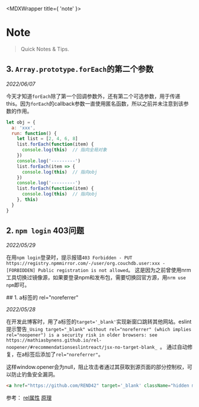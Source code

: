 
<MDXWrapper title={ 'note' }>

# Note
> Quick Notes & Tips.

<article>

## 3. `Array.prototype.forEach`的第二个参数

_2022/06/07_

今天才知道`forEach`除了第一个回调参数外，还有第二个可选参数，用于传递this。因为`forEach`的callback参数一直使用匿名函数，所以之前并未注意到该参数的作用。

```js
let obj = {
  a: 'xxx',
  run: function() {
    let list = [2, 4, 6, 8]
    list.forEach(function(item) {
      console.log(this)  // 指向全局对象
    })
    console.log('---------')
    list.forEach(item => {
      console.log(this)  // 指向obj
    })
    console.log('---------')
    list.forEach(function(item) {
      console.log(this)  // 指向obj
    }, this)
  }
}

```

## 2. `npm login` 403问题

_2022/05/29_

在用`npm login`登录时，提示报错`403 Forbidden - PUT https://registry.npmmirror.com/-/user/org.couchdb.user:xxx - [FORBIDDEN] Public registration is not allowed`。
这是因为之前曾使用nrm工具切换过镜像源，如果要登录npm和发布包，需要切换回官方源，用`nrm use npm`即可。

</article>

<article>
## 1. a标签的 rel="noreferrer"

_2022/05/28_

在开发此博客时，用了a标签的`target='_blank'`实现新窗口跳转其他网站。eslint提示警告`_Using target="_blank" without rel="noreferrer" (which implies rel="noopener") is a security risk in older browsers: see https://mathiasbynens.github.io/rel-noopener/#recommendationseslintreact/jsx-no-target-blank_ `。
通过自动修复，在a标签后添加了`rel="noreferrer"`。

这样window.opener会为null，阻止攻击者通过其获取到源页面的部分控制权，可以防止钓鱼安全漏洞。
```html
<a href="https://github.com/REND42" target='_blank' className="hidden md:block" rel="noopener noreferrer" >
```
参考：
[rel属性](https://developer.mozilla.org/en-US/docs/Web/HTML/Attributes/rel)
[原理](https://mathiasbynens.github.io/rel-noopener/#recommendationseslintreact/jsx-no-target-blank)

</article>

</MDXWrapper>
